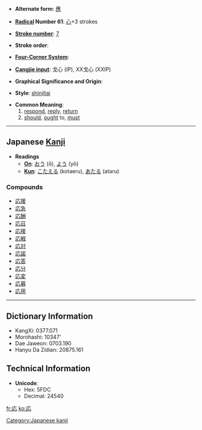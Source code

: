 * '''Alternate form''': [[應]]

* '''[[Wiktionary:Chinese radical index| Radical]] Number 61''': [[Wiktionary:Chinese radical index 心|心]]+3 strokes

* '''[[Wiktionary:Chinese total strokes index|Stroke number]]''': [[Wiktionary:Chinese total strokes index 7|7]]

* '''Stroke order''': 

* '''[[Wiktionary:Chinese four corner index|Four-Corner System]]''': 

* '''[[Wiktionary:Chinese Cangjie index|Cangjie input]]''': 戈心 (IP), XX戈心 (XXIP)

* '''Graphical Significance and Origin''': 

* '''Style''': [[shinjitai]]

* '''Common Meaning''':
*# [[respond]], [[reply]], [[return]]
*# [[should]], [[ought]] to, [[must]]

----

== Japanese [[Kanji]] ==

* '''Readings'''
** '''[[On]]''': [[おう]] (ō), [[よう]] (yō)
** '''[[Kun]]''': [[こたえる]] (kotaeru), [[あたる]] (ataru)

===Compounds===
*[[応援]]
*[[応急]]
*[[応酬]]
*[[応召]]
*[[応接]]
*[[応戦]]
*[[応対]]
*[[応諾]]
*[[応答]]
*[[応分]]
*[[応変]]
*[[応募]]
*[[応用]]


----

== Dictionary Information ==

* KangXi: 0377.071
* Morohashi: 10347'
* Dae Jaweon: 0703.190
* Hanyu Da Zidian: 20875.161

== Technical Information ==

* '''Unicode''':
** Hex: 5FDC
** Decimal: 24540

[[Category:Japanese kanji]]

[[fr:応]]
[[ko:応]]